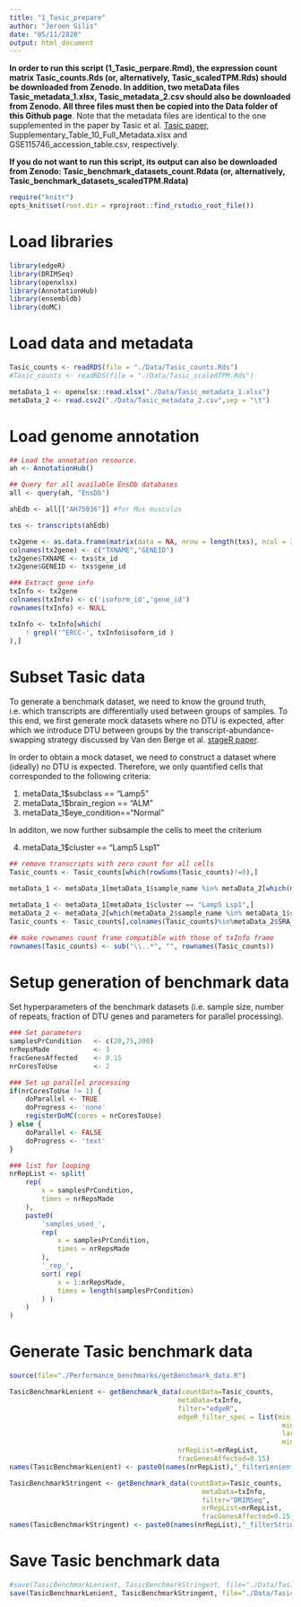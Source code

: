 ```yaml
---
title: "1_Tasic_prepare"
author: "Jeroen Gilis"
date: "05/11/2020"
output: html_document
---
```


**In order to run this script (1_Tasic_perpare.Rmd), the expression count matrix Tasic_counts.Rds (or, alternatively, Tasic_scaledTPM.Rds) should be downloaded from Zenodo. In addition, two metaData files Tasic_metadata_1.xlsx, Tasic_metadata_2.csv should also be downloaded from Zenodo. All three files must then be copied into the Data folder of this Github page**. Note that the metadata files are identical to the one supplemented in the paper by Tasic et al. [Tasic paper](https://doi.org/10.1038/s41586-018-0654-5), Supplementary_Table_10_Full_Metadata.xlsx and GSE115746_accession_table.csv, respectively.

**If you do not want to run this script, its output can also be downloaded from Zenodo: Tasic_benchmark_datasets_count.Rdata (or, alternatively, Tasic_benchmark_datasets_scaledTPM.Rdata) **

```r
require("knitr")
opts_knit$set(root.dir = rprojroot::find_rstudio_root_file())
```

# Load libraries

```r
library(edgeR)
library(DRIMSeq)
library(openxlsx)
library(AnnotationHub)
library(ensembldb)
library(doMC)
```

# Load data and metadata

```r
Tasic_counts <- readRDS(file = "./Data/Tasic_counts.Rds")
#Tasic_counts <- readRDS(file = "./Data/Tasic_scaledTPM.Rds")

metaData_1 <- openxlsx::read.xlsx("./Data/Tasic_metadata_1.xlsx")
metaData_2 <- read.csv2("./Data/Tasic_metadata_2.csv",sep = "\t")
```

# Load genome annotation

```r
## Load the annotation resource.
ah <- AnnotationHub()

## Query for all available EnsDb databases
all <- query(ah, "EnsDb")

ahEdb <- all[["AH75036"]] #for Mus musculus

txs <- transcripts(ahEdb)

tx2gene <- as.data.frame(matrix(data = NA, nrow = length(txs), ncol = 2))
colnames(tx2gene) <- c("TXNAME","GENEID")
tx2gene$TXNAME <- txs$tx_id
tx2gene$GENEID <- txs$gene_id

### Extract gene info
txInfo <- tx2gene
colnames(txInfo) <- c('isoform_id','gene_id')
rownames(txInfo) <- NULL

txInfo <- txInfo[which(
    ! grepl('^ERCC-', txInfo$isoform_id )
),]
```

# Subset Tasic data

To generate a benchmark dataset, we need to know the ground truth, i.e. which transcripts are differentially used between groups of samples. To this end, we first generate mock datasets where no DTU is expected, after which we introduce DTU between groups by the transcript-abundance-swapping strategy discussed by Van den Berge et al. [stageR paper](https://doi.org/10.1186/s13059-017-1277-0).

In order to obtain a mock dataset, we need to construct a dataset where (ideally) no DTU is expected. Therefore, we only quantified cells that corresponded to the following criteria:

1. metaData_1$subclass == "Lamp5"
2. metaData_1$brain_region == "ALM"
3. metaData_1$eye_condition=="Normal"

In additon, we now further subsample the cells to meet the criterium

4. metaData_1$cluster == "Lamp5 Lsp1"

```r
## remove transcripts with zero count for all cells
Tasic_counts <- Tasic_counts[which(rowSums(Tasic_counts)!=0),]

metaData_1 <- metaData_1[metaData_1$sample_name %in% metaData_2[which(metaData_2$SRA_Run %in% colnames(Tasic_counts)),"sample_name"],]

metaData_1 <- metaData_1[metaData_1$cluster == "Lamp5 Lsp1",]
metaData_2 <- metaData_2[which(metaData_2$sample_name %in% metaData_1$sample_name),]
Tasic_counts <- Tasic_counts[,colnames(Tasic_counts)%in%metaData_2$SRA_Run]

## make rownames count frame compatible with those of txInfo frame
rownames(Tasic_counts) <- sub("\\..*", "", rownames(Tasic_counts))
```

# Setup generation of benchmark data

Set hyperparameters of the benchmark datasets (i.e. sample size, number of repeats, fraction of DTU genes and parameters for parallel processing).

```r
### Set parameters
samplesPrCondition   <- c(20,75,200)
nrRepsMade           <- 3
fracGenesAffected    <- 0.15
nrCoresToUse         <- 2

### Set up parallel processing
if(nrCoresToUse != 1) {
    doParallel <- TRUE
    doProgress <- 'none'
    registerDoMC(cores = nrCoresToUse)
} else {
    doParallel <- FALSE
    doProgress <- 'text'
}

### list for looping
nrRepList <- split(
    rep(
        x = samplesPrCondition,
        times = nrRepsMade
    ),
    paste0(
        'samples_used_',
        rep(
            x = samplesPrCondition,
            times = nrRepsMade
        ),
        '_rep_',
        sort( rep(
            x = 1:nrRepsMade,
            times = length(samplesPrCondition)
        ) )
    )
)
```

# Generate Tasic benchmark data

```r
source(file="./Performance_benchmarks/getBenchmark_data.R")
```

```r
TasicBenchmarkLenient <- getBenchmark_data(countData=Tasic_counts, 
                                          metaData=txInfo,
                                          filter="edgeR",
                                          edgeR_filter_spec = list(min.count = 1, 
                                                                    min.total.count = 0, 
                                                                    large.n = 0, 
                                                                    min.prop = 0.5),
                                          nrRepList=nrRepList, 
                                          fracGenesAffected=0.15)
names(TasicBenchmarkLenient) <- paste0(names(nrRepList),"_filterLenient")

TasicBenchmarkStringent <- getBenchmark_data(countData=Tasic_counts,
                                                metaData=txInfo,
                                                filter="DRIMSeq", 
                                                nrRepList=nrRepList, 
                                                fracGenesAffected=0.15)
names(TasicBenchmarkStringent) <- paste0(names(nrRepList),"_filterStringent")
```

# Save Tasic benchmark data

```r
#save(TasicBenchmarkLenient, TasicBenchmarkStringent, file="./Data/Tasic_benchmark_datasets_count.Rdata")
save(TasicBenchmarkLenient, TasicBenchmarkStringent, file="./Data/Tasic_benchmark_datasets_scaledTPM.Rdata")
```


